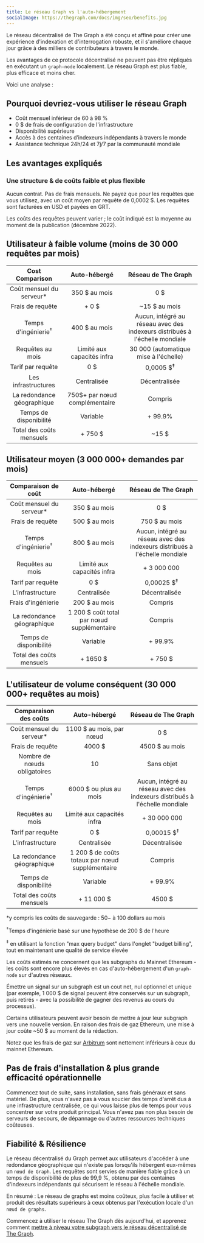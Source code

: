 ```yaml
---
title: Le réseau Graph vs l'auto-hébergement
socialImage: https://thegraph.com/docs/img/seo/benefits.jpg
---
```


Le réseau décentralisé de The Graph a été conçu et affiné pour créer une expérience d'indexation et d'interrogation robuste, et il s'améliore chaque jour grâce à des milliers de contributeurs à travers le monde.

Les avantages de ce protocole décentralisé ne peuvent pas être répliqués en exécutant un `graph-node` localement. Le réseau Graph est plus fiable, plus efficace et moins cher.

Voici une analyse :

## Pourquoi devriez-vous utiliser le réseau Graph

- Coût mensuel inférieur de 60 à 98 %
- 0 $ de frais de configuration de l'infrastructure
- Disponibilité supérieure
- Accès à des centaines d’indexeurs indépendants à travers le monde
- Assistance technique 24h/24 et 7j/7 par la communauté mondiale

## Les avantages expliqués

### Une structure & de coûts faible et plus flexible

Aucun contrat. Pas de frais mensuels. Ne payez que pour les requêtes que vous utilisez, avec un coût moyen par requête de 0,0002 $. Les requêtes sont facturées en USD et payées en GRT.

Les coûts des requêtes peuvent varier ; le coût indiqué est la moyenne au moment de la publication (décembre 2022).

## Utilisateur à faible volume (moins de 30 000 requêtes par mois)

|        Cost Comparison         |               Auto-hébergé                |                             Réseau de The Graph                             |
|:------------------------------:|:-----------------------------------------:|:---------------------------------------------------------------------------:|
|  Coût mensuel du serveur\*   |               350 $ au mois               |                                     0 $                                     |
|        Frais de requête        |                   + 0 $                   |                                ~15 $ au mois                                |
| Temps d'ingénierie<sup>†</sup> |               400 $ au mois               | Aucun, intégré au réseau avec des indexeurs distribués à l'échelle mondiale |
|        Requêtes au mois        |        Limité aux capacités infra         |                    30 000 (automatique mise à l'échelle)                    |
|       Tarif par requête        |                    0 $                    |                            0,0005 $<sup>‡</sup>                             |
|      Les infrastructures       |                Centralisée                |                                Décentralisée                                |
|   La redondance géographique   |       750$+ par nœud complémentaire       |                                   Compris                                   |
|     Temps de disponibilité     |                 Variable                  |                                   + 99.9%                                   |
|    Total des coûts mensuels    | <span className="highlight-row" />+ 750 $ |                                    ~15 $                                    |

## Utilisateur moyen (3 000 000+ demandes par mois)

|      Comparaison de coût       |                Auto-hébergé                 |                             Réseau de The Graph                             |
|:------------------------------:|:-------------------------------------------:|:---------------------------------------------------------------------------:|
|  Coût mensuel du serveur\*   |                350 $ au mois                |                                     0 $                                     |
|        Frais de requête        |                500 $ au mois                |                                750 $ au mois                                |
| Temps d'ingénierie<sup>†</sup> |                800 $ au mois                | Aucun, intégré au réseau avec des indexeurs distribués à l'échelle mondiale |
|        Requêtes au mois        |         Limité aux capacités infra          |                                 + 3 000 000                                 |
|       Tarif par requête        |                     0 $                     |                            0,00025 $<sup>‡</sup>                            |
|        L'infrastructure        |                 Centralisée                 |                                Décentralisée                                |
|       Frais d'ingénierie       |                200 $ au mois                |                                   Compris                                   |
|   La redondance géographique   | 1 200 $ coût total par nœud supplémentaire  |                                   Compris                                   |
|     Temps de disponibilité     |                  Variable                   |                                   + 99.9%                                   |
|    Total des coûts mensuels    | <span className="highlight-row" /> + 1650 $ |                                   + 750 $                                   |

## L'utilisateur de volume conséquent (30 000 000+ requêtes au mois)

|     Comparaison des coûts      |                  Auto-hébergé                   |                             Réseau de The Graph                             |
|:------------------------------:|:-----------------------------------------------:|:---------------------------------------------------------------------------:|
|  Coût mensuel du serveur\*   |            1100 $ au mois, par nœud             |                                     0 $                                     |
|        Frais de requête        |                     4000 $                      |                               4500 $ au mois                                |
|  Nombre de nœuds obligatoires  |                       10                        |                                 Sans objet                                  |
| Temps d'ingénierie<sup>†</sup> |             6000 $ ou plus au mois              | Aucun, intégré au réseau avec des indexeurs distribués à l'échelle mondiale |
|        Requêtes au mois        |           Limité aux capacités infra            |                                + 30 000 000                                 |
|       Tarif par requête        |                       0 $                       |                            0,00015 $<sup>‡</sup>                            |
|        L'infrastructure        |                   Centralisée                   |                                Décentralisée                                |
|   La redondance géographique   | 1 200 $ de coûts totaux par nœud supplémentaire |                                   Compris                                   |
|     Temps de disponibilité     |                    Variable                     |                                   + 99.9%                                   |
|    Total des coûts mensuels    |  <span className="highlight-row" /> + 11 000 $  |                                   4500 $                                    |

\*y compris les coûts de sauvegarde : $50-$ à 100 dollars au mois

<sup>†</sup>Temps d'ingénierie basé sur une hypothèse de 200 $ de l'heure

<sup>‡</sup> en utilisant la fonction "max query budget" dans l'onglet "budget billing", tout en maintenant une qualité de service élevée

Les coûts estimés ne concernent que les subgraphs du Mainnet Ethereum - les coûts sont encore plus élevés en cas d'auto-hébergement d'un `graph-node` sur d'autres réseaux.

Émettre un signal sur un subgraph est un cout net, nul optionnel et unique (par exemple, 1 000 $ de signal peuvent être conservés sur un subgraph, puis retirés - avec la possibilité de gagner des revenus au cours du processus).

Certains utilisateurs peuvent avoir besoin de mettre à jour leur subgraph vers une nouvelle version. En raison des frais de gaz Ethereum, une mise à jour coûte ~50 $ au moment de la rédaction.

Notez que les frais de gaz sur [Arbitrum](/arbitrum/arbitrum-faq) sont nettement inférieurs à ceux du mainnet Ethereum.

## Pas de frais d'installation & plus grande efficacité opérationnelle

Commencez tout de suite, sans installation, sans frais généraux et sans matériel. De plus, vous n'avez pas à vous soucier des temps d'arrêt dus à une infrastructure centralisée, ce qui vous laisse plus de temps pour vous concentrer sur votre produit principal. Vous n'avez pas non plus besoin de serveurs de secours, de dépannage ou d'autres ressources techniques coûteuses.

## Fiabilité & Résilience

Le réseau décentralisé du Graph permet aux utilisateurs d'accéder à une redondance géographique qui n'existe pas lorsqu'ils hébergent eux-mêmes un `nœud de Graph`. Les requêtes sont servies de manière fiable grâce à un temps de disponibilité de plus de 99,9 %, obtenu par des centaines d'indexeurs indépendants qui sécurisent le réseau à l'échelle mondiale.

En résumé : Le réseau de graphs est moins coûteux, plus facile à utiliser et produit des résultats supérieurs à ceux obtenus par l'exécution locale d'un `nœud de graphs`.

Commencez à utiliser le réseau The Graph dès aujourd'hui, et apprenez comment [mettre à niveau votre subgraph vers le réseau décentralisé de The Graph](/cookbook/upgrading-a-subgraph).
